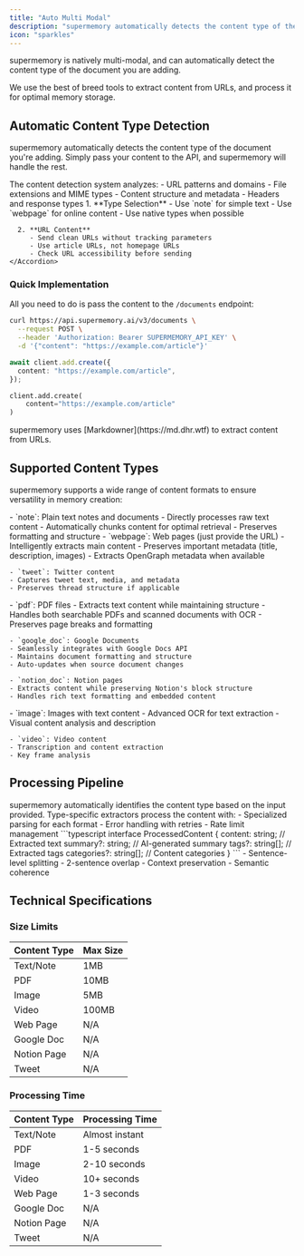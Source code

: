 ```yaml
---
title: "Auto Multi Modal"
description: "supermemory automatically detects the content type of the document you are adding."
icon: "sparkles"
---
```


supermemory is natively multi-modal, and can automatically detect the content type of the document you are adding.

We use the best of breed tools to extract content from URLs, and process it for optimal memory storage.

## Automatic Content Type Detection

supermemory automatically detects the content type of the document you're adding. Simply pass your content to the API, and supermemory will handle the rest.

<Tabs>
  <Tab title="How It Works">
    The content detection system analyzes:
    - URL patterns and domains
    - File extensions and MIME types
    - Content structure and metadata
    - Headers and response types
  </Tab>
  <Tab title="Best Practices">
    <Accordion title="Content Type Best Practices" defaultOpen icon="sparkles">
      1. **Type Selection**
         - Use `note` for simple text
         - Use `webpage` for online content
         - Use native types when possible

      2. **URL Content**
         - Send clean URLs without tracking parameters
         - Use article URLs, not homepage URLs
         - Check URL accessibility before sending
    </Accordion>

  </Tab>
</Tabs>

### Quick Implementation

All you need to do is pass the content to the `/documents` endpoint:

<CodeGroup>

```bash cURL
curl https://api.supermemory.ai/v3/documents \
  --request POST \
  --header 'Authorization: Bearer SUPERMEMORY_API_KEY' \
  -d '{"content": "https://example.com/article"}'
```

```typescript
await client.add.create({
  content: "https://example.com/article",
});
```

```python
client.add.create(
    content="https://example.com/article"
)
```

</CodeGroup>

<Note>
  supermemory uses [Markdowner](https://md.dhr.wtf) to extract content from
  URLs.
</Note>

## Supported Content Types

supermemory supports a wide range of content formats to ensure versatility in memory creation:

<Grid cols={2}>
  <Card title="Text Content" icon="document-text">
    - `note`: Plain text notes and documents
    - Directly processes raw text content
    - Automatically chunks content for optimal retrieval
    - Preserves formatting and structure
  </Card>

  <Card title="Web Content" icon="globe">
    - `webpage`: Web pages (just provide the URL)
    - Intelligently extracts main content
    - Preserves important metadata (title, description, images)
    - Extracts OpenGraph metadata when available

    - `tweet`: Twitter content
    - Captures tweet text, media, and metadata
    - Preserves thread structure if applicable

  </Card>

  <Card title="Document Types" icon="document">
    - `pdf`: PDF files
    - Extracts text content while maintaining structure
    - Handles both searchable PDFs and scanned documents with OCR
    - Preserves page breaks and formatting

    - `google_doc`: Google Documents
    - Seamlessly integrates with Google Docs API
    - Maintains document formatting and structure
    - Auto-updates when source document changes

    - `notion_doc`: Notion pages
    - Extracts content while preserving Notion's block structure
    - Handles rich text formatting and embedded content

  </Card>

  <Card title="Media Types" icon="photo">
    - `image`: Images with text content
    - Advanced OCR for text extraction
    - Visual content analysis and description

    - `video`: Video content
    - Transcription and content extraction
    - Key frame analysis

  </Card>
</Grid>

## Processing Pipeline

<Steps>
  <Step title="Content Detection">
    supermemory automatically identifies the content type based on the input provided.
  </Step>

<Step title="Content Extraction">
  Type-specific extractors process the content with: - Specialized parsing for
  each format - Error handling with retries - Rate limit management
</Step>

  <Step title="AI Enhancement">
    ```typescript
    interface ProcessedContent {
      content: string;      // Extracted text
      summary?: string;     // AI-generated summary
      tags?: string[];     // Extracted tags
      categories?: string[]; // Content categories
    }
    ```
  </Step>

  <Step title="Chunking & Indexing">
    - Sentence-level splitting
    - 2-sentence overlap
    - Context preservation
    - Semantic coherence
  </Step>
</Steps>

## Technical Specifications

### Size Limits

| Content Type | Max Size |
| ------------ | -------- |
| Text/Note    | 1MB      |
| PDF          | 10MB     |
| Image        | 5MB      |
| Video        | 100MB    |
| Web Page     | N/A      |
| Google Doc   | N/A      |
| Notion Page  | N/A      |
| Tweet        | N/A      |

### Processing Time

| Content Type | Processing Time |
| ------------ | --------------- |
| Text/Note    | Almost instant  |
| PDF          | 1-5 seconds     |
| Image        | 2-10 seconds    |
| Video        | 10+ seconds     |
| Web Page     | 1-3 seconds     |
| Google Doc   | N/A             |
| Notion Page  | N/A             |
| Tweet        | N/A             |
